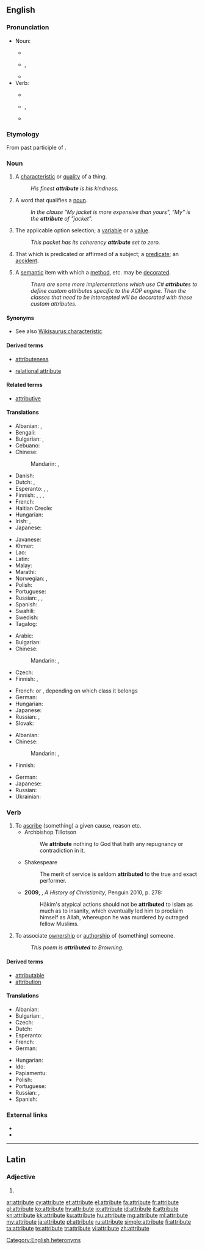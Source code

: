 ==English==
{{wikipedia}}

===Pronunciation===
* Noun:
** {{a|UK}} {{IPA|/ˈætrɪbjuːt/|lang=en}}
** {{a|US}} {{enPR|ă'trĭ-byo͞ot}}, {{IPA|/ˈætrɪbjut/|lang=en}}
** {{audio|en-us-attribute-noun.ogg|Audio (US)|lang=en}}
* Verb:
** {{a|UK}} {{IPA|/æˈtrɪbjuːt/|lang=en}}
** {{a|US}} {{enPR|ă-trĭb'yo͞ot}}, {{IPA|/æˈtrɪbjut/|lang=en}}
** {{audio|en-us-attribute-verb.ogg|Audio (US)|lang=en}}

===Etymology===
From {{etyl|la|en}} {{term|attributus|lang=la}} past participle of {{term|attribuere}}.

===Noun===
{{en-noun}}

# A [[characteristic]] or [[quality]] of a thing.
#: ''His finest '''attribute''' is his kindness.''
# {{context|grammar|lang=en}} A word that qualifies a [[noun]].
#: ''In the clause "My jacket is more expensive than yours", "My" is the '''attribute''' of "jacket".''
# {{context|computing|lang=en}} The applicable option selection; a [[variable]] or a [[value]].
#: ''This packet has its coherency '''attribute''' set to zero.''
# {{context|logic|lang=en}} That which is predicated or affirmed of a subject; a [[predicate]]; an [[accident]].<!--From Century 1911.-->
# {{context|computing|programming|lang=en}} A [[semantic]] item with which a [[method]], etc. may be [[decorate]]d.
#: ''There are some more implementations which use C# '''attribute'''s to define custom attributes specific to the AOP engine. Then the classes that need to be intercepted will be decorated with these custom attributes.''

====Synonyms====
* See also [[Wikisaurus:characteristic]]

====Derived terms====
{{der-top|}}
* [[attributeness]]
{{der-mid}}
* [[relational attribute]]
{{der-bottom}}

====Related terms====
{{rel-top|}}
* [[attributive]]
{{rel-bottom}}

====Translations====
{{trans-top|characteristic or quality}}
* Albanian: {{t+|sq|atribut}}, {{t|sq|veti}}
* Bengali: {{t|bn|বৈশিষ্ট্য|sc=Beng}}
* Bulgarian: {{t+|bg|качество}}, {{t+|bg|свойство}}
* Cebuano: {{t|ceb|kinaiya}}
* Chinese:
*: Mandarin: {{t|cmn|屬性|sc=Hani}}, {{t+|cmn|属性|tr=shǔxìng|sc=Hani}}
* Danish: {{t+|da|attribut}}
* Dutch: {{t+|nl|attribuut|n}}, {{t+|nl|eigenschap|f}}
* Esperanto: {{t|eo|trajto}}, {{t+|eo|eco}}, {{t|eo|propreco}}
* Finnish: {{t|fi|määrite}}, {{t+|fi|attribuutti}}, {{t+|fi|ominaisuus}}, {{t+|fi|piirre}}
* French: {{t+|fr|attribut|m}}
* Haitian Creole: {{t|ht|atribi}}
* Hungarian: {{t+|hu|tulajdonság}}
* Irish: {{t|ga|aitreabúid|f}}, {{t|ga|dílseacht|f}}
* Japanese: {{t+|ja|性質|tr=seisitsu}}
{{trans-mid}}
* Javanese: {{t|jv|ngubungake}}
* Khmer: {{t|km|គុណលក្ខណៈ|tr=kounalokkhan|sc=Khmr}}
* Lao: {{t|lo|ໃຫ້ເຫດຜົນ|tr=hai hedphon|sc=Laoo}}
* Latin: {{t|la|attributum|m}}
* Malay: {{t|ms|sifat}}
* Marathi: {{t|mr|संबंध लावणे|n|tr=sambandha lāvaṇē|sc=Deva}}
* Norwegian: {{t|no|attributt|m}}, {{t+|no|egenskap|m}}
* Polish: {{t+|pl|atrybut}}
* Portuguese: {{t+|pt|atributo|m}}
* Russian: {{t+|ru|свойство|n|tr=svójstvo}}, {{t|ru|характерная черта|f|tr=xaraktérnaja čertá}}, {{t+|ru|атрибут|m|tr=atribút}}
* Spanish: {{t+|es|atributo|m}}
* Swahili: {{t+|sw|sifa}}
* Swedish: {{t+|sv|attribut}}
* Tagalog: {{t|tl|katangian}}
{{trans-bottom}}

{{trans-top|grammar: word qualifying a noun}}
* Arabic: {{t|ar|ميزة|f|tr=miiza}}
* Bulgarian: {{t+|bg|определение}}
* Chinese:
*: Mandarin: {{t|cmn|定語|sc=Hani}}, {{t+|cmn|定语|tr=dìngyǔ|sc=Hani}}
* Czech: {{t+|cs|přívlastek|m}}
* Finnish: {{t+|fi|attribuutti}}, {{t+|fi|määre}}
{{trans-mid}}
* French: {{t+|fr|épithète|f}} or {{t+|fr|déterminant|m}}, depending on which class it belongs
* German: {{t+|de|Attribut|n}}
* Hungarian: {{t+|hu|jelző}}
* Japanese: {{t|ja|限定詞|tr=げんていし, genteishi}}
* Russian: {{t+|ru|определение|n|tr=opredelénije}}, {{t+|ru|атрибут|m|tr=atribút}}
* Slovak: {{t|sk|prívlastok}}
{{trans-bottom}}

{{trans-top|computing: the applicable option selection}}
* Albanian: {{t+|sq|atribut}}
* Chinese:
*: Mandarin: {{t|cmn|屬性|sc=Hani}}, {{t+|cmn|属性|tr=shǔxìng|sc=Hani}}
* Finnish: {{t+|fi|attribuutti}}
{{trans-mid}}
* German: {{t+|de|Attribut|n}}
* Japanese: {{t+|ja|属性|tr=zokusei}}
* Russian: {{t+|ru|атрибут|m|tr=atribut|sc=Cyrl}}
* Ukrainian: {{t+|uk|атрибут|m|tr=atrybut|sc=Cyrl}}
{{trans-bottom}}

===Verb===
{{en-verb|attribut|ing}}

# To [[ascribe]] (something) {{term|to}} a given cause, reason etc.
#* Archbishop Tillotson
#*: We '''attribute''' nothing to God that hath any repugnancy or contradiction in it.
#* Shakespeare
#*: The merit of service is seldom '''attributed''' to the true and exact performer.
#* '''2009''', {{w|Diarmaid MacCulloch}}, ''A History of Christianity'', Penguin 2010, p. 278:
#*: Hākim's atypical actions should not be '''attributed''' to Islam as much as to insanity, which eventually led him to proclaim himself as Allah, whereupon he was murdered by outraged fellow Muslims.
# To associate [[ownership]] or [[authorship]] of (something) {{term|to}} someone.
#: ''This poem is '''attributed''' to Browning.''

====Derived terms====
{{der-top|}}
* [[attributable]]
* [[attribution]]
{{der-bottom}}

====Translations====
{{trans-top|to associate ownership or authorship with}}
* Albanian: {{t|sq|atribuoj}}
* Bulgarian: {{t+|bg|приписвам}}, {{t+|bg|отдавам}}
* Czech: {{t|cs|připisovat}}
* Dutch: {{t+|nl|toeschrijven}}
* Esperanto: {{t|eo|atribui}}
* French: {{t+|fr|attribuer}}
* German: {{t+|de|zuschreiben}}
{{trans-mid}}
* Hungarian: {{t+|hu|tulajdonít}}
* Ido: {{t+|io|atribuar}}
* Papiamentu: {{t|pap|atribui}}
* Polish: {{t+|pl|przypisać}}
* Portuguese: {{t+|pt|atribuir}}
* Russian: {{t+|ru|приписывать}}, {{t+|ru|относить}}
* Spanish: {{t+|es|atribuir}}
{{trans-bottom}}

===External links===
* {{R:Webster 1913}}
* {{R:Century 1911}}

[[Category:English heteronyms]]

----

==Latin==

===Adjective===
{{la-adj-form|attribūte}}

# {{inflection of|attribūtus||voc|m|s|lang=la}}

[[ar:attribute]]
[[cy:attribute]]
[[et:attribute]]
[[el:attribute]]
[[fa:attribute]]
[[fr:attribute]]
[[gl:attribute]]
[[ko:attribute]]
[[hy:attribute]]
[[io:attribute]]
[[id:attribute]]
[[it:attribute]]
[[kn:attribute]]
[[kk:attribute]]
[[ku:attribute]]
[[hu:attribute]]
[[mg:attribute]]
[[ml:attribute]]
[[my:attribute]]
[[ja:attribute]]
[[pl:attribute]]
[[ru:attribute]]
[[simple:attribute]]
[[fi:attribute]]
[[ta:attribute]]
[[te:attribute]]
[[tr:attribute]]
[[vi:attribute]]
[[zh:attribute]]